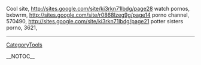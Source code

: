 Cool site, http://sites.google.com/site/ki3rkn71lbdg/page28 watch pornos,  bxbwrm, http://sites.google.com/site/r0868lzeg9g/page14 porno channel,  570490, http://sites.google.com/site/ki3rkn71lbdg/page21 potter sisters porno,  3621,
----
[[CategoryTools]]

__NOTOC__